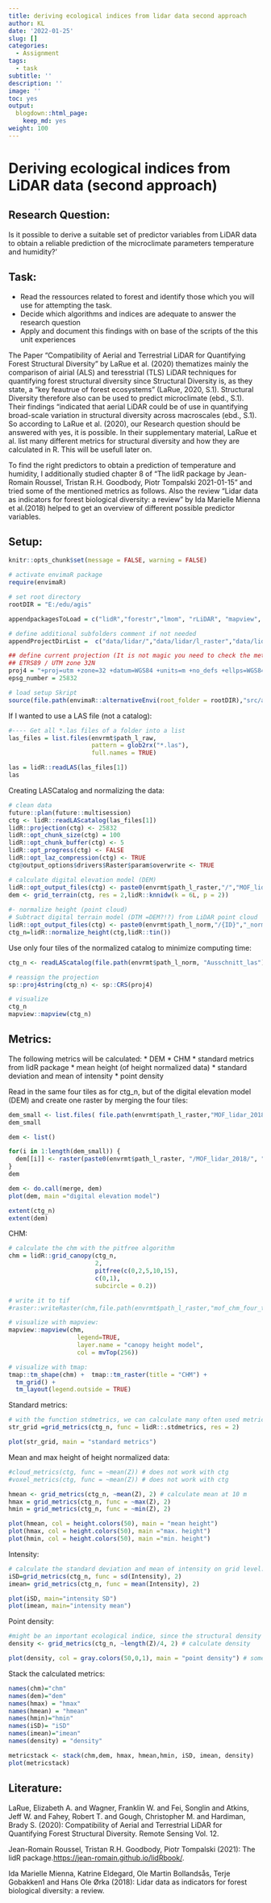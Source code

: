 ```yaml
---
title: deriving ecological indices from lidar data second approach
author: KL
date: '2022-01-25'
slug: []
categories:
  - Assignment
tags:
  - task
subtitle: ''
description: ''
image: ''
toc: yes
output:
  blogdown::html_page:
    keep_md: yes
weight: 100
---
```


# Deriving ecological indices from LiDAR data (second approach)

## Research Question:

Is it possible to derive a suitable set of predictor variables from LiDAR 
data to obtain a reliable prediction of the microclimate parameters temperature and humidity?'

## Task:

* Read the ressources related to forest and identify those which you will use for attempting the task.
* Decide which algorithms and indices are adequate to answer the research question
* Apply and document this findings with on base of the scripts of the this unit experiences 

The Paper  "Compatibility of Aerial and Terrestrial LiDAR for
Quantifying Forest Structural Diversity" by LaRue et al. (2020) thematizes mainly the comparison of airial (ALS) and teresstrial (TLS) LiDAR techniques for quantifying forest structural diversity since Structural Diversity is, as they state, a "key feautrue of forest ecosystems" (LaRue, 2020, S.1).
Structural Diversity therefore also can be used to predict microclimate (ebd., S.1). Their findings "indicated that aerial LiDAR could be of use in quantifying broad-scale variation in structural diversity across macroscales (ebd., S.1). So according to LaRue et al. (2020), our Research question should be answered with yes, it is possible. In their supplementary material, LaRue et al. list many different metrics for structural diversity and how they are calculated in R. This will be usefull later on.

To find the right predictors to obtain a prediction of temperature and humidity, I additionally studied chapter 8 of "The lidR package by Jean-Romain Roussel, Tristan R.H. Goodbody, Piotr Tompalski 2021-01-15" and tried some of the mentioned metrics as follows. Also the review "Lidar data as indicators for forest biological diversity: a review" by Ida Marielle Mienna et al.(2018) helped to get an overview of different possible predictor variables.
 

## Setup:
```r
knitr::opts_chunk$set(message = FALSE, warning = FALSE)

```
```r
# activate envimaR package
require(envimaR)

# set root directory
rootDIR = "E:/edu/agis"

appendpackagesToLoad = c("lidR","forestr","lmom", "rLiDAR", "mapview", "raster", "rlas", "sp", "sf","tiff","raster", "rgl","future")

# define additional subfolders comment if not needed
appendProjectDirList =  c("data/lidar/","data/lidar/l_raster","data/lidar/l_raw","data/lidar/l_norm")

## define current projection (It is not magic you need to check the meta data or ask your instructor) 
## ETRS89 / UTM zone 32N
proj4 = "+proj=utm +zone=32 +datum=WGS84 +units=m +no_defs +ellps=WGS84 +towgs84=0,0,0"
epsg_number = 25832

# load setup Skript
source(file.path(envimaR::alternativeEnvi(root_folder = rootDIR),"src/agis_setup.R"),echo = TRUE)
```

If I wanted to use a LAS file (not a catalog):
```r
#---- Get all *.las files of a folder into a list
las_files = list.files(envrmt$path_l_raw,
                       pattern = glob2rx("*.las"),
                       full.names = TRUE)

las = lidR::readLAS(las_files[1])
las
```

Creating LASCatalog and normalizing the data:
```r
# clean data
future::plan(future::multisession)
ctg <- lidR::readLAScatalog(las_files[1])
lidR::projection(ctg) <- 25832
lidR::opt_chunk_size(ctg) = 100
lidR::opt_chunk_buffer(ctg) <- 5
lidR::opt_progress(ctg) <- FALSE
lidR::opt_laz_compression(ctg) <- TRUE
ctg@output_options$drivers$Raster$param$overwrite <- TRUE

# calculate digital elevation model (DEM)
lidR::opt_output_files(ctg) <- paste0(envrmt$path_l_raster,"/","MOF_lidar_2018","/{ID}","_dsm")
dem <- grid_terrain(ctg, res = 2,lidR::knnidw(k = 6L, p = 2))
  
#- normalize height (point cloud)
# Subtract digital terrain model (DTM =DEM?!?) from LiDAR point cloud
lidR::opt_output_files(ctg) <- paste0(envrmt$path_l_norm,"/{ID}","_norm_height")
ctg_n=lidR::normalize_height(ctg,lidR::tin())

```


Use only four tiles of the normalized catalog to minimize computing time:
```r
ctg_n <- readLAScatalog(file.path(envrmt$path_l_norm, "Ausschnitt_las"))

# reassign the projection
sp::proj4string(ctg_n) <- sp::CRS(proj4)

# visualize
ctg_n
mapview::mapview(ctg_n)
```

## Metrics:

The following metrics will be calculated: 
* DEM
* CHM
* standard metrics from lidR package
* mean height (of height normalized data)
* standard deviation and mean of intensity
* point density

Read in the same four tiles as for ctg_n, but of the digital elevation model (DEM) and create one raster by merging the four tiles:
```r
dem_small <- list.files( file.path(envrmt$path_l_raster,"MOF_lidar_2018", "Ausschnitt_tif"), pattern="*.tif")
dem_small

dem <- list()

for(i in 1:length(dem_small)) {
  dem[[i]] <- raster(paste0(envrmt$path_l_raster, "/MOF_lidar_2018/", "Ausschnitt_tif/", dem_small[i]))
}
dem

dem <- do.call(merge, dem)
plot(dem, main ="digital elevation model")

extent(ctg_n)
extent(dem)
```

CHM:
```r
# calculate the chm with the pitfree algorithm
chm = lidR::grid_canopy(ctg_n, 
                        2, 
                        pitfree(c(0,2,5,10,15), 
                        c(0,1), 
                        subcircle = 0.2))

# write it to tif
#raster::writeRaster(chm,file.path(envrmt$path_l_raster,"mof_chm_four_tiles.tif"),overwrite=TRUE) 

# visualize with mapview:
mapview::mapview(chm,
                   legend=TRUE, 
                   layer.name = "canopy height model",
                   col = mvTop(256))

# visualize with tmap:
tmap::tm_shape(chm) +  tmap::tm_raster(title = "CHM") +
  tm_grid() +
  tm_layout(legend.outside = TRUE)
```

Standard metrics:
```r
# with the function stdmetrics, we can calculate many often used metrics (including f.e. height max and mean) at once: 
str_grid =grid_metrics(ctg_n, func = lidR::.stdmetrics, res = 2)
```

```r
plot(str_grid, main = "standard metrics")
```

Mean and max height of height normalized data:
```r
#cloud_metrics(ctg, func = ~mean(Z)) # does not work with ctg
#voxel_metrics(ctg, func = ~mean(Z)) # does not work with ctg

hmean <- grid_metrics(ctg_n, ~mean(Z), 2) # calculate mean at 10 m
hmax = grid_metrics(ctg_n, func = ~max(Z), 2)
hmin = grid_metrics(ctg_n, func = ~min(Z), 2)
```
```r
plot(hmean, col = height.colors(50), main = "mean height")
plot(hmax, col = height.colors(50), main ="max. height")
plot(hmin, col = height.colors(50), main ="min. height")
```

Intensity:
```r
# calculate the standard deviation and mean of intensity on grid level:
iSD=grid_metrics(ctg_n, func = sd(Intensity), 2)
imean= grid_metrics(ctg_n, func = mean(Intensity), 2)
```
```r
plot(iSD, main="intensity SD")
plot(imean, main="intensity mean")
```

Point density:
```r
#might be an important ecological indice, since the structural density of the woods has large impact on f.e. plant growth which is directly connected to micro climate
density <- grid_metrics(ctg_n, ~length(Z)/4, 2) # calculate density
```
```r
plot(density, col = gray.colors(50,0,1), main = "point density") # some plotting
```


Stack the calculated metrics:
```r
names(chm)="chm"
names(dem)="dem"
names(hmax) = "hmax"
names(hmean) = "hmean"
names(hmin)="hmin"
names(iSD)= "iSD"
names(imean)="imean"
names(density) = "density"

metricstack <- stack(chm,dem, hmax, hmean,hmin, iSD, imean, density)   
plot(metricstack)
```

## Literature:
LaRue, Elizabeth A. and Wagner, Franklin W. and Fei, Songlin and Atkins, Jeff W. and Fahey, Robert T. and Gough, Christopher M. and Hardiman, Brady S. (2020): Compatibility of Aerial and Terrestrial LiDAR for Quantifying Forest Structural Diversity. Remote Sensing Vol. 12.

Jean-Romain Roussel, 
Tristan R.H. Goodbody, Piotr Tompalski (2021): The lidR package.<https://jean-romain.github.io/lidRbook/>.

Ida Marielle Mienna, Katrine Eldegard, Ole Martin Bollandsås, Terje Gobakken1 and Hans Ole
Ørka (2018): Lidar data as indicators for forest biological diversity: a review.
